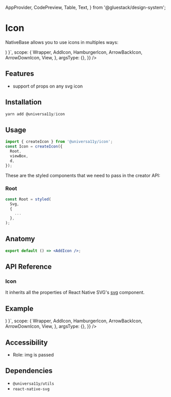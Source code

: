 
<Meta title="components/Icon" />


  AppProvider,
  CodePreview,
  Table,
  Text,
} from '@gluestack/design-system';


# Icon

NativeBase allows you to use icons in multiples ways:

<AppProvider>
  <CodePreview
    showComponentRenderer={true}
    showArgsController={false}
    metaData={{
      code: ` 
      function App () {
        return (
          <Wrapper>
        <View style={{ flexDirection: 'row', flexWrap: 'wrap' }}>
        <AddIcon sx={{ m: '$2' }} />
        <HamburgerIcon sx={{ m: '$2' }} />
        <ArrowBackIcon sx={{ m: '$2' }} />
        <ArrowDownIcon sx={{ m: '$2' }} />
      </View>
          </Wrapper>
    )
    }`,
      scope: {
        Wrapper,
        AddIcon,
        HamburgerIcon,
        ArrowBackIcon,
        ArrowDownIcon,
        View,
      },
      argsType: {},
    }}
  />
</AppProvider>

<br />

## Features

- support of props on any svg icon

## Installation

```jsx
yarn add @universa11y/icon
```

## Usage

```jsx
import { createIcon } from '@universa11y/icon';
const Icon = createIcon({
  Root,
  viewBox,
  d,
});
```

These are the styled components that we need to pass in the creator API:

### Root

```jsx
const Root = styled(
  Svg,
  {
    ...
  },
);
```

## Anatomy

```jsx
export default () => <AddIcon />;
```

## API Reference

### Icon

It inherits all the properties of React Native SVG's [svg](https://github.com/software-mansion/react-native-svg/tree/main/Example) component.

## Example

<AppProvider>
  <CodePreview
    showComponentRenderer={true}
    showArgsController={false}
    metaData={{
      code: ` 
      function App () {
        return (
          <Wrapper>
        <View style={{ flexDirection: 'row', flexWrap: 'wrap' }}>
        <AddIcon sx={{ m: '$2' }} />
        <HamburgerIcon sx={{ m: '$2' }} />
        <ArrowBackIcon sx={{ m: '$2' }} />
        <ArrowDownIcon sx={{ m: '$2' }} />
      </View>
          </Wrapper>
    )
    }`,
      scope: {
        Wrapper,
        AddIcon,
        HamburgerIcon,
        ArrowBackIcon,
        ArrowDownIcon,
        View,
      },
      argsType: {},
    }}
  />
</AppProvider>

## Accessibility

- Role: img is passed

## Dependencies

- `@universa11y/utils`
- `react-native-svg`
